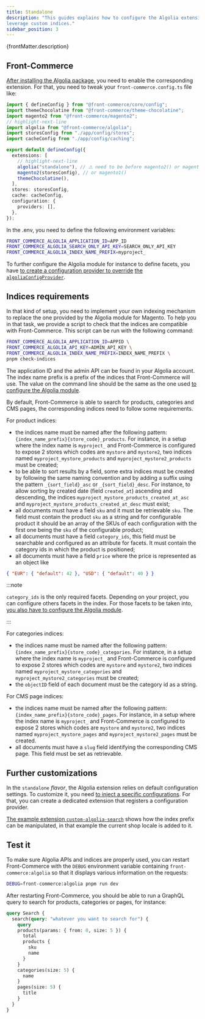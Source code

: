 ```yaml
---
title: Standalone
description: "This guides explains how to configure the Algolia extension to
leverage custom indices."
sidebar_position: 3
---
```


<p>{frontMatter.description}</p>

## Front-Commerce

[After installing the Algolia package](/docs/3.x/extensions/algolia/#installation),
you need to enable the corresponding extension. For that, you need to tweak your
`front-commerce.config.ts` file like:

```typescript title="front-commerce.config.ts"
import { defineConfig } from "@front-commerce/core/config";
import themeChocolatine from "@front-commerce/theme-chocolatine";
import magento2 from "@front-commerce/magento2";
// highlight-next-line
import algolia from "@front-commerce/algolia";
import storesConfig from "./app/config/stores";
import cacheConfig from "./app/config/caching";

export default defineConfig({
  extensions: [
    // highlight-next-line
    algolia("standalone"), // ⚠️ need to be before magento2() or magento1()
    magento2(storesConfig), // or magento1()
    themeChocolatine(),
  ],
  stores: storesConfig,
  cache: cacheConfig,
  configuration: {
    providers: [],
  },
});
```

<a name="algolia-standalone-env"></a>
In the .env, you need to define the following environment variables:

```bash title=".env"
FRONT_COMMERCE_ALGOLIA_APPLICATION_ID=APP_ID
FRONT_COMMERCE_ALGOLIA_SEARCH_ONLY_API_KEY=SEARCH_ONLY_API_KEY
FRONT_COMMERCE_ALGOLIA_INDEX_NAME_PREFIX=myproject_
```

<a name="algolia-standalone-config"></a>

To further configure the Algolia module for instance to define facets, you have
[to create a configuration provider to override](/docs/3.x/guides/configuration/add-a-configuration-provider)
[the `algoliaConfigProvider`](https://gitlab.blackswift.cloud/front-commerce/front-commerce/-/blob/871107f4f1c8c4acc88b555efa54f1d264227bf5/modules/datasource-algolia/server/config/algoliaConfigProvider.js).

## Indices requirements

In that kind of setup, you need to implement your own indexing mechanism to
replace the one provided by the Algolia module for Magento. To help you in that
task, we provide a script to check that the indices are compatible with
Front-Commerce. This script can be run with the following command:

```bash
FRONT_COMMERCE_ALGOLIA_APPLICATION_ID=APPID \
FRONT_COMMERCE_ALGOLIA_API_KEY=ADMIN_API_KEY \
FRONT_COMMERCE_ALGOLIA_INDEX_NAME_PREFIX=INDEX_NAME_PREFIX \
pnpm check-indices
```

The application ID and the admin API can be found in your Algolia account. The
index name prefix is a prefix of the indices that Front-Commerce will use. The
value on the command line should be the same as the one used
[to configure the Algolia module](#algolia-standalone-env).

By default, Front-Commerce is able to search for products, categories and CMS
pages, the corresponding indices need to follow some requirements.

For product indices:

- the indices name must be named after the following pattern:
  `{index_name_prefix}{store_code}_products`. For instance, in a setup where the
  index name is `myproject_` and Front-Commerce is configured to expose 2 stores
  which codes are `mystore` and `mystore2`, two indices named
  `myproject_mystore_products` and `myproject_mystore2_products` must be
  created;
- to be able to sort results by a field, some extra indices must be created by
  following the same naming convention and by adding a suffix using the pattern
  `_{sort_field}_asc` or `_{sort_field}_desc`. For instance, to allow sorting by
  created date (field `created_at`) ascending and descending, the indices
  `myproject_mystore_products_created_at_asc` and
  `myproject_mystore_products_created_at_desc` must exist;
- all documents must have a field `sku` and it must be retrievable `sku`. The
  field must contain the product `sku` as a string and for configurable product
  it should be an array of the SKUs of each configuration with the first one
  being the `sku` of the configurable product;
- all documents must have a field `category_ids`, this field must be searchable
  and configured as an attribute for facets. It must contain the category ids in
  which the product is positioned;
- all documents must have a field `price` where the price is represented as an
  object like

```json
{ "EUR": { "default": 42 }, "USD": { "default": 40 } }
```

:::note

`category_ids` is the only required facets. Depending on your project, you can
configure others facets in the index. For those facets to be taken into,
[you also have to configure the Algolia module](#algolia-standalone-config).

:::

For categories indices:

- the indices name must be named after the following pattern:
  `{index_name_prefix}{store_code}_categories`. For instance, in a setup where
  the index name is `myproject_` and Front-Commerce is configured to expose 2
  stores which codes are `mystore` and `mystore2`, two indices named
  `myproject_mystore_categories` and `myproject_mystore2_categories` must be
  created;
- the `objectID` field of each document must be the category id as a string.

For CMS page indices:

- the indices name must be named after the following pattern:
  `{index_name_prefix}{store_code}_pages`. For instance, in a setup where the
  index name is `myproject_` and Front-Commerce is configured to expose 2 stores
  which codes are `mystore` and `mystore2`, two indices named
  `myproject_mystore_pages` and `myproject_mystore2_pages` must be created.
- all documents must have a `slug` field identifying the corresponding CMS page.
  This field must be set as retrievable.

## Further customizations

In the `standalone` _flavor_, the Algolia extension relies on default
configuration settings. To customize it, you need
[to inject a specific configurations](/docs/3.x/guides/configuration/add-a-configuration-provider).
For that, you can create a dedicated extension that registers a configuration
provider.

[The example extension `custom-algolia-search`](https://gitlab.blackswift.cloud/front-commerce/front-commerce/-/tree/main/skeleton/example-extensions/custom-algolia-search)
shows how the index prefix can be manipulated, in that example the current shop
locale is added to it.

## Test it

To make sure Algolia APIs and indices are properly used, you can restart
Front-Commerce with the `DEBUG` environment variable containing
`front-commerce:algolia` so that it displays various information on the
requests:

```bash title="Run Front-Commerce with Algolia's debug flag"
DEBUG=front-commerce:algolia pnpm run dev
```

After restarting Front-Commerce, you should be able to run a GraphQL query to
search for products, categories or pages, for instance:

```graphql title="http://localhost:4000/graphql"
query Search {
  search(query: "whatever you want to search for") {
    query
    products(params: { from: 0, size: 5 }) {
      total
      products {
        sku
        name
      }
    }
    categories(size: 5) {
      name
    }
    pages(size: 5) {
      title
    }
  }
}
```
